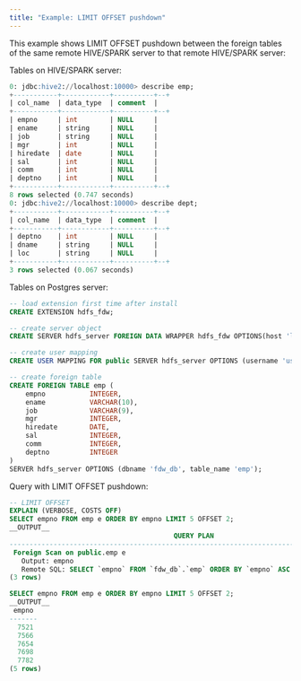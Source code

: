 ```yaml
---
title: "Example: LIMIT OFFSET pushdown"
---
```


This example shows LIMIT OFFSET pushdown between the foreign tables of the same remote HIVE/SPARK server to that remote HIVE/SPARK server:

Tables on HIVE/SPARK server:

```sql
0: jdbc:hive2://localhost:10000> describe emp;
+-----------+------------+----------+--+
| col_name  | data_type  | comment  |
+-----------+------------+----------+--+
| empno     | int        | NULL     |
| ename     | string     | NULL     |
| job       | string     | NULL     |
| mgr       | int        | NULL     |
| hiredate  | date       | NULL     |
| sal       | int        | NULL     |
| comm      | int        | NULL     |
| deptno    | int        | NULL     |
+-----------+------------+----------+--+
8 rows selected (0.747 seconds)
0: jdbc:hive2://localhost:10000> describe dept;
+-----------+------------+----------+--+
| col_name  | data_type  | comment  |
+-----------+------------+----------+--+
| deptno    | int        | NULL     |
| dname     | string     | NULL     |
| loc       | string     | NULL     |
+-----------+------------+----------+--+
3 rows selected (0.067 seconds)
```

Tables on Postgres server:

```sql
-- load extension first time after install
CREATE EXTENSION hdfs_fdw;

-- create server object
CREATE SERVER hdfs_server FOREIGN DATA WRAPPER hdfs_fdw OPTIONS(host 'localhost', port '10000', client_type 'spark', auth_type 'LDAP');

-- create user mapping
CREATE USER MAPPING FOR public SERVER hdfs_server OPTIONS (username 'user1', password 'pwd123');

-- create foreign table
CREATE FOREIGN TABLE emp (
    empno           INTEGER,
    ename           VARCHAR(10),
    job             VARCHAR(9),
    mgr             INTEGER,
    hiredate        DATE,
    sal             INTEGER,
    comm            INTEGER,
    deptno          INTEGER
)
SERVER hdfs_server OPTIONS (dbname 'fdw_db', table_name 'emp');
```

Query with LIMIT OFFSET pushdown:

```sql
-- LIMIT OFFSET
EXPLAIN (VERBOSE, COSTS OFF)
SELECT empno FROM emp e ORDER BY empno LIMIT 5 OFFSET 2;
__OUTPUT__
                                         QUERY PLAN                                          
---------------------------------------------------------------------------------------------
 Foreign Scan on public.emp e
   Output: empno
   Remote SQL: SELECT `empno` FROM `fdw_db`.`emp` ORDER BY `empno` ASC NULLS LAST LIMIT 2, 5
(3 rows)

SELECT empno FROM emp e ORDER BY empno LIMIT 5 OFFSET 2;
__OUTPUT__
 empno 
-------
  7521
  7566
  7654
  7698
  7782
(5 rows)
```
